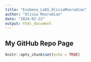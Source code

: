 ```yaml
---
title: "EvoGeno_Lab5_OliviaMooradian"
author: "Olivia Mooradian"
date: "2024-02-22"
output: html_document
---
```


## My GitHub Repo Page

```r
knitr::opts_chunk$set(echo = TRUE)
```

